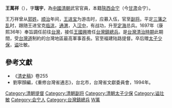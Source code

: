 '''王萬祥'''（{{bd|？||？|catIdx=}}），字'''瑞宇'''，為[[中國|中國]][[清朝|清朝]]武官官員，本籍[[陝西|陝西]][[会宁|会宁]]（今[[甘肃|甘肃]]会宁）。

王万祥曾从[[郭姓|郭姓]]。[[顺治|顺治]]年间，[[王进宝|王进宝]]为游击时，应募入伍，官至[[副将|副将]]。平定[[三藩之乱|三藩之乱]]时，跟随王进宝克[[临洮|临洮]]，[[通渭|通渭]]，入[[汉中|汉中]]，有战功，升至[[定海|定海]]总兵。1697年（康熙36年）奉旨調任前往[[台灣|台灣]]，接任[[王國興_(清朝)|王國興]]擔任[[台灣鎮|台灣鎮]][[總兵|總兵]]。是[[台灣清治時期|台灣清治時期]]此期間，受[[台灣道|台灣道]]制約的台灣地區最高軍事首長。官至福建陆路提督。卒后赠[[太子少保|太子少保]]，[[谥|谥]]壮敏。

{{start box}}
{{s-before|[[王國興_(清朝)|王國興]]}}
{{s-title|[[台灣鎮總兵|台灣鎮總兵]]|1697年上任}}
{{s-after|[[張玉麒|張玉麒]]}}
{{end box}}

==參考文獻==
*《[[清史稿|清史稿]]》卷255
*劉寧顏編，《重修台灣省通志》，台北市，台灣省文獻委員會，1994年。

{{DEFAULTSORT:W}}
[[Category:清朝提督|Category:清朝提督]]
[[Category:清朝副将|Category:清朝副将]]
[[Category:清朝太子少保|Category:清朝太子少保]]
[[Category:谥壮敏|Category:谥壮敏]]
[[Category:会宁人|Category:会宁人]]
[[Category:台灣鎮總兵|Category:台灣鎮總兵]]
[[Category:王姓|W萬]]